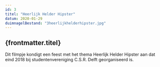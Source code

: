 ```yaml
---
id: 3
titel: "Heerlijk Helder Hipster"
datum: 2020-01-29
duimnagelBestand: "3heerlijkhelderhipster.jpg"
---
```



## {frontmatter.titel}

Dit filmpje kondigt een feest met het thema Heerlijk Helder Hipster aan dat eind 2018 bij studentenvereniging C.S.R. Delft georganiseerd is.

<Youtube titel="Hoi" youtubeId="fBQsFaPLVB4" />
